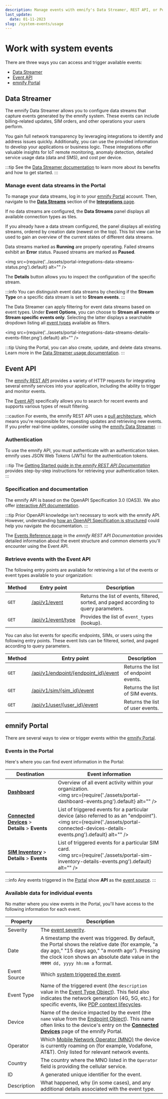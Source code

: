 ```yaml
---
description: Manage events with emnify's Data Streamer, REST API, or Portal
last_update:
  date: 01-11-2023
slug: /system-events/usage
---
```


# Work with system events

There are three ways you can access and trigger available events:

- [Data Streamer](#data-streamer)
- [Event API](#event-api)
- [emnify Portal](#emnify-portal)

## Data Streamer

The emnify Data Streamer allows you to configure data streams that capture events generated by the emnify system.
These events can include billing-related updates, SIM orders, and other operations your users perform.

You gain full network transparency by leveraging integrations to identify and address issues quickly.
Additionally, you can use the provided information to develop your applications or business logic.
These integrations offer valuable insights for IoT remote monitoring, anomaly detection, detailed service usage data (data and SMS), and cost per device.

:::tip
See the [Data Streamer documentation](/multicloud-data-streamer) to learn more about its benefits and how to get started.
:::

### Manage event data streams in the Portal

To manage your data streams, log in to your [emnify Portal](https://portal.emnify.com/) account.
Then, navigate to the [**Data Streams**](https://portal.emnify.com/integrations#data-streams) section of the [**Integrations** page](https://portal.emnify.com/integrations).

If no data streams are configured, the **Data Streams** panel displays all available connection types as tiles.

If you already have a data stream configured, the panel displays all existing streams, ordered by creation date (newest on the top).
This list view can be used to gain an overview of the current states of different data streams.

Data streams marked as **Running** are properly operating.
Failed streams exhibit an **Error** status.
Paused streams are marked as **Paused**.

<img
  src={require('../assets/portal-integrations-data-streams-status.png').default}
  alt=""
/>

The **Details** button allows you to inspect the configuration of the specific stream.

:::info
You can distinguish event data streams by checking if the **Stream Type** on a specific data stream is set to **Stream events**.
:::

The Data Streamer can apply filtering for event data streams based on event types.
Under **Event Options**, you can choose to **Stream all events** or **Stream specific events only**.
Selecting the latter displays a searchable dropdown listing all [event types](/system-events/event-types) available as filters.

<img
  src={require('../assets/portal-integrations-data-streams-details-events-filter.png').default}
  alt=""
/>

:::tip
Using the Portal, you can also create, update, and delete data streams.
Learn more in the [Data Streamer usage documentation](/multicloud-data-streamer/usage#data-streamer-in-the-portal).
:::

## Event API

The [emnify REST API](/rest) provides a variety of HTTP requests for integrating several emnify services into your application, including the ability to trigger and monitor events.

The [Event API](#retrieve-events-with-the-event-api) specifically allows you to search for recent events and supports various types of result filtering.

:::caution
For events, the emnify REST API uses a [pull architecture](https://dev.to/anubhavitis/push-vs-pull-api-architecture-1djo), which means you're responsible for requesting updates and retrieving new events.
If you prefer real-time updates, consider using the [emnify Data Streamer](#data-streamer).
:::

### Authentication

To use the emnify API, you must authenticate with an authentication token.
emnify uses JSON Web Tokens (JWTs) for the authentication tokens.

:::tip
The [Getting Started guide in the _emnify REST API Documentation_](https://cdn.emnify.net/api/doc/getting-started.html) provides step-by-step instructions for retrieving your authentication token.
:::

### Specification and documentation

The emnify API is based on the OpenAPI Specification 3.0 (OAS3).
We also offer [interactive API documentation](https://cdn.emnify.net/api/doc/swagger.html).

:::tip
Prior OpenAPI knowledge isn't necessary to work with the emnify API.
However, understanding [how an OpenAPI Specification is structured](https://oai.github.io/Documentation/specification.html) could help you navigate the documentation.
:::

The [Events Reference page](https://cdn.emnify.net/api/doc/event.html) in the _emnify REST API Documentation_ provides detailed information about the event structure and common elements you'll encounter using the Event API.

### Retrieve events with the Event API

The following entry points are available for retrieving a list of the events or event types available to your organization:

| Method   | Entry point     | Description   |
| -------- | --------------- | ------------- |
| `GET`    | [/api/v1/event](https://cdn.emnify.net/api/doc/swagger.html#/Events/GetEvents)  | Returns the list of events, filtered, sorted, and paged according to query parameters. |
| `GET`    | [/api/v1/event/type](https://cdn.emnify.net/api/doc/swagger.html#/Events/EventTypeGet)  | Provides the list of `event_types` (lookup). |

You can also list events for specific endpoints, SIMs, or users using the following entry points.
These event lists can be filtered, sorted, and paged according to query parameters.

| Method   | Entry point     | Description   |
| -------- | --------------- | ------------- |
| `GET`    | [/api/v1/endpoint/\{endpoint_id\}/event](https://cdn.emnify.net/api/doc/swagger.html#/Endpoint/EndpointEventsByID)  | Returns the list of endpoint events. |
| `GET`    | [/api/v1/sim/\{sim_id\}/event](https://cdn.emnify.net/api/doc/swagger.html#/SIM/SimEventPagePerPageSortBySimIdAndQGet)  | Returns the list of SIM events. |
| `GET`    | [/api/v1/user/\{user_id\}/event](https://cdn.emnify.net/api/doc/swagger.html#/User%20Management/UserEventPagePerPageSortByUserIdAndQGet)  | Returns the list of user events. |

## emnify Portal

There are several ways to view or trigger events within the [emnify Portal](https://portal.emnify.com/).

### Events in the Portal

Here's where you can find event information in the Portal:

|  Destination  |   Event information  |
| --- | --- |
| [**Dashboard**](https://portal.emnify.com/) | Overview of all event activity within your organization. <br/> <img src={require('./assets/portal-dashboard-events.png').default} alt="" /> |
|  [**Connected Devices**](https://portal.emnify.com/connected-devices)&nbsp;<span aria-label="and then">></span> **Details**&nbsp;<span aria-label="and then">></span> **Events** | List of triggered events for a particular device (also referred to as an "endpoint"). <br/> <img src={require('./assets/portal-connected-devices-details-events.png').default} alt="" /> |
| [**SIM Inventory**](https://portal.emnify.com/sim-inventory)&nbsp;<span aria-label="and then">></span> **Details**&nbsp;<span aria-label="and then">></span> **Events** | List of triggered events for a particular SIM card. <br/> <img src={require('./assets/portal-sim-inventory-details-events.png').default} alt="" /> |

:::info
Any events triggered in the [Portal](https://portal.emnify.com/) show **API** as the [event source](/system-events#event-source).
:::

### Available data for individual events

No matter where you view events in the Portal, you'll have access to the following information for each event.

| Property     | Description |
| ------------ | ----------- |
| Severity     | The [event severity](/system-events#event-severity). |
| Date         | A timestamp the event was triggered. By default, the Portal shows the relative date (for example, "a day ago," "15 days ago," "a month ago"). Pressing the clock icon shows an absolute date value in the `MMMM dd, yyyy hh:mm a` format. |
| Event Source | Which [system triggered the event](/system-events#event-source). |
| Event Type   | Name of the triggered event (the `description` value in the [Event Type Object](https://cdn.emnify.net/api/doc/event.html#event-type-object)). This field also indicates the network generation (4G, 5G, etc.) for specific events, like [PDP context lifecycles](/system-events/event-types#data-connection-lifecycle). |
| Device       | Name of the device impacted by the event (the `name` value from the [Endpoint Object](https://cdn.emnify.net/api/doc/event.html#endpoint-object)). This name often links to the device's entry on the [**Connected Devices**](https://portal.emnify.com/connected-devices) page of the emnify Portal. |
| Operator     | Which [Mobile Network Operator (MNO)](https://www.emnify.com/iot-glossary/mno) the device is currently roaming on (for example, Vodafone, AT&T). Only listed for relevant network events. |
| Country      | The country where the MNO listed in the `Operator` field is providing the cellular service. |
| ID           | A generated unique identifier for the event. |
| Description  | What happened, why (in some cases), and any additional details associated with the event type. |
